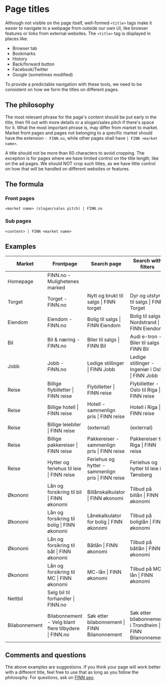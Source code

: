 # Page titles

Although not visible on the page itself, well-formed `<title>` tags make it easier to navigate to a webpage from outside our own UI, like browser features or links from external websites. The `<title>` tag is displayed in places like:
- Browser tab
- Bookmarks
- History
- Back/forward button
- Facebook/Twitter
- Google (sometimes modified)

To provide a predictable navigation with these tools, we need to be consistent on how we form the titles on different pages.

## The philosophy

The most relevant phrase for the page's content should be put early in the title, then fill out with more details or a slogan/sales pitch if there's space for it. What the most important phrase is, may differ from market to market. Market front pages and pages not belonging to a specific market should have the extension `- FINN.no`, while other pages shall have `| FINN <market name>`.

A title should not be more than 60 characters to avoid cropping. The exception is for pages where we have limited control on the title length, like on the ad pages. We should NOT crop such titles, as we have little control on how that will be handled on different websites or features.

## The formula
### Front pages
`<market name> (slogan/sales pitch) | FINN.no`

### Sub pages
`<content> | FINN <market name>`

## Examples

Market | Frontpage |	Search page | Search with filters | Ad page |
|--|--|--|--|--|
| Homepage | FINN.no - Mulighetenes marked | | | |
| Torget | Torget - FINN.no | Nytt og brukt til salgs \| FINN torget | Dyr og utstyr til salgs \| FINN Torget | <ad title\> \| FINN torget | 
| Eiendom | Eiendom - FINN.no | Bolig til salgs \| FINN Eiendom | Bolig til salgs i Nordstrand \| FINN Eiendom | <ad title\> \| FINN eiendom |
| Bil |	Bil & næring - FINN.no | Biler til salgs \| FINN Bil | Audi e-tron - Biler til salgs \| FINN Bil | <ad title\> \| FINN bil |			
| Jobb | Jobb - FINN.no | Ledige stillinger \| FINN Jobb | Ledige stillinger - Ingeniør i Oslo \| FINN Jobb | <ad title\> \| FINN jobb |
| Reise	| Billige flybilletter \| FINN reise | Flybilletter \| FINN reise | Flybilletter - Oslo til Riga \| FINN reise | <same as search page\> | FINN reise | (external) |
| Reise | Billige hotell \| FINN reise | Hotell - sammenlign pris \| FINN reise | Hotell i Riga \| FINN reise | <same as search page\> \| FINN reise | <hotel name\> \| FINN reise |
| Reise | Billige leiebiler \| FINN reise | (external) | (external) | (external) | (external)|
| Reise | Billige pakkereiser \| FINN reise	| Pakkereiser - sammenlign pris \| FINN reise | Pakkereiser til Riga \| FINN reise | <same as search page\> \| FINN reise | Pakkereiser til <hotel name\>, <city?> \| FINN reise|			
| Reise | Hytter og feriehus til leie \| FINN reise	| Feriehus og hytter - sammenlign pris \| FINN reise | Feriehus og hytter til leie i Tønsberg | FINN reise | <same as search page\> \| FINN reise | <ad title\> \| FINN reise |
| Økonomi | Lån og forsikring til bil \| FINN økonomi | Billånskalkulator \| FINN økonomi | Tilbud på billån \| FINN økonomi | (no filter) |	(external)|
| Økonomi | Lån og forsikring til bolig \| FINN økonomi | Lånekalkulator for bolig \| FINN økonomi | Tilbud på boliglån \| FINN økonomi | <same as search page\> \| FINN økonomi | (external) |
| Økonomi | Lån og forsikring til båt \| FINN økonomi | Båtlån \| FINN økonomi | Tilbud på båtlån \| FINN økonomi | (no filter) | (external)|
| Økonomi | Lån og forsikring til MC \| FINN økonomi | MC-lån \| FINN økonomi | Tilbud på MC-lån \| FINN økonomi | (no filter) | (external) |
| Nettbil | Selg bil til forhandler \| FINN.no
| Bilabonnement | Bilabonnement - Velg blant flere tilbydere \| FINN.no | Søk etter bilabonnement \| FINN Bilanonnement | Søk etter bilabonnement i Trondheim \| FINN Bilanonnement | <car model\> from <dealer\> \| FINN Bilabonnement																					

## Comments and questions
The above examples are suggestions. If you think your page will work better with a different title, feel free to use that as long as you follow the philosophy. For questions, ask on [FINN seo](https://sch-chat.slack.com/archives/C18KHNY4R).

